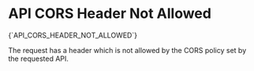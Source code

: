 # API CORS Header Not Allowed

<Summary>{`API_CORS_HEADER_NOT_ALLOWED`}</Summary>

The request has a header which is not allowed by the CORS policy set by the requested API.
